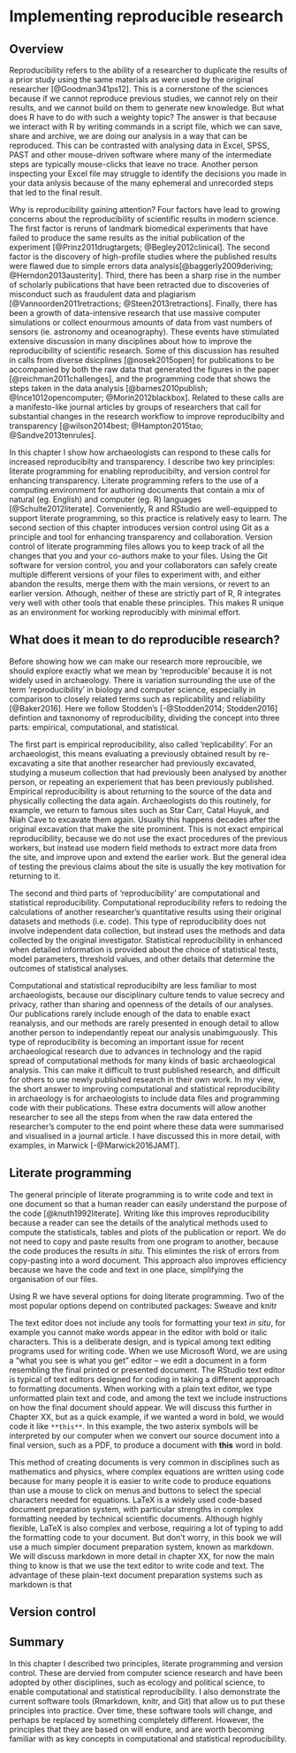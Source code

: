 # Implementing reproducible research
  
## Overview

Reproducibility refers to the ability of a researcher to duplicate the results of a prior study using the same materials as were used by the original researcher [@Goodman341ps12]. This is a cornerstone of the sciences because if we cannot reproduce previous studies, we cannot rely on their results, and we cannot build on them to generate new knowledge. But what does R have to do with such a weighty topic? The answer is that because we interact with R by writing commands in a script file, which we can save, share and archive, we are doing our analysis in a way that can be reproduced. This can be contrasted with analysing data in Excel, SPSS, PAST and other mouse-driven software where many of the intermediate steps are typically mouse-clicks that leave no trace. Another person inspecting your Excel file may struggle to identify the decisions you made in your data anlysis because of the many ephemeral and unrecorded steps that led to the final result.   

Why is reproducibility gaining attention? Four factors have lead to growing concerns about the reproducibility of scientific results in modern science. The first factor is reruns of landmark biomedical experiments that have failed to produce the same results as the initial publication of the experiment [@Prinz2011drugtargets; @Begley2012clinical]. The second factor is the discovery of high-profile studies where the published results were flawed due to simple errors data analysis[@baggerly2009deriving; @Herndon2013austerity]. Third, there has been a sharp rise in the number of scholarly publications that have been retracted due to discoveries of misconduct such as fraudulent data and plagiarism [@Vannoorden2011retractions; @Steen2013retractions]. Finally, there has been a growth of data-intensive research that use massive computer simulations or collect enourmous amounts of data from vast numbers of sensors (ie. astronomy and oceanography). These events have stimulated extensive discussion in many disciplines about how to improve the reproducibility of scientific research. Some of this discussion has resulted in calls from diverse dsicplines [@nosek2015open] for publications to be accompanied by both the raw data that generated the figures in the paper [@reichman2011challenges], and the programming code that shows the steps taken in the data analysis [@barnes2010publish; @Ince1012opencomputer; @Morin2012blackbox]. Related to these calls are a manifesto-like journal articles by groups of researchers that call for substantial changes in the research workflow to improve reproducibilty and transparency [@wilson2014best; @Hampton2015tao; @Sandve2013tenrules].

In this chapter I show how archaeologists can respond to these calls for increased reproducibilty and transparency. I describe two key principles: literate programming  for enabling reproducibilty, and version control for enhancing transparency. Literate programming refers to the use of a computing environment for authoring documents that contain a mix of natural (eg. English) and computer (eg. R) languages [@Schulte2012literate]. Conveniently, R and RStudio are well-equipped to support literate programming, so this practice is relatively easy to learn. The second section of this chapter introduces version control using Git as a principle and tool for enhancing transparency and collaboration. Version control of literate programming files allows you to keep track of all the changes that you and your co-authors make to your files. Using the Git software for version control, you and your collaborators can safely create multiple different versions of your files to experiment with, and either abandon the results, merge them with the main versions, or revert to an earlier version. Athough, neither of these are strictly part of R, R integrates very well with other tools that enable these principles. This makes R unique as an environment for working reproducibly with minimal effort. 

## What does it mean to do reproducible research?

Before showing how we can make our research more reproucible, we should explore exactly what we mean by 'reproducible' because it is not widely used in archaeology. There is variation surrounding the use of the term 'reproducibility' in biology and computer science, especially in comparison to closely related terms such as replicability and reliability [@Baker2016]. Here we follow Stodden's [-@Stodden2014; Stodden2016] defintion and taxnonomy of reproducibility, dividing the concept into three parts: empirical, computational, and statistical.

The first part is empirical reproducibility, also called 'replicability'. For an archaeologist, this means evaluating a previously obtained result by re-excavating a site that another researcher had previously excavated, studying a museum collection that had previously been analysed by another person, or repeating an experiement that has been previously published. Empirical reproducibility is about returning to the source of the data and physically collecting the data again. Archaeologists do this routinely, for example, we return to famous sites such as Star Carr, Catal Huyuk, and Niah Cave to excavate them again. Usually this happens decades after the original excavation that make the site prominent. This is not exact empirical reproducibility, because we do not use the exact procedures of the previous workers, but instead use modern field methods to extract more data from the site, and improve upon and extend the earlier work. But the general idea of testing the previous claims about the site is usually the key motivation for returning to it. 

The second and third parts of 'reproducibility' are computational and statistical reproducibility. Computational reproducibility refers to redoing the calculations of another researcher's quantitative results using their original datasets and methods (i.e. code). This type of reproducibility does not involve independent data collection, but instead uses the methods and data collected by the original investigator. Statistical reproducibility in enhanced when detailed information is provided about the choice of statistical tests, model parameters, threshold values, and other details that determine the outcomes of statistical analyses. 

Computational and statistical reproducibilty are less familiar to most archaeologists, because our disciplinary culture tends to value secrecy and privacy, rather than sharing and openness of the details of our analyses. Our publications rarely include enough of the data to enable exact reanalysis, and our methods are rarely presented in enough detail to allow another person to independantly repeat our analysis unabimguously. This type of reproducibility is becoming an important issue for recent archaeological research due to advances in technology and the rapid spread of computational methods for many kinds of basic archaeological analysis. This can make it difficult to trust published research, and difficult for others to use newly published research in their own work. In my view, the short answer to improving computational and statistical reproducibility in archaeology is for archaeologists to include data files and programming code with their publications. These extra documents will allow another researcher to see all the steps from when the raw data entered the researcher's computer to the end point where these data were summarised and visualised in a journal article. I have discussed this in more detail, with examples, in Marwick [-@Marwick2016JAMT].
 
## Literate programming

The general principle of literate programming is to write code and text in one document so that a human reader can easily understand the purpose of the code [@knuth1992literate]. Writing like this improves reproducibility because a reader can see the details of the analytical methods used to compute the statisticals, tables and plots of the publication or report. We do not need to copy and paste results from one program to another, because the code produces the results _in situ_. This elimintes the risk of errors from copy-pasting into a word document. This approach also improves efficiency because we have the code and text in one place, simplifying the organisation of our files.

Using R we have several options for doing literate programming. Two of the most popular options depend on contributed packages: Sweave and knitr

The text editor does not include any tools for formatting your text _in situ_, for example you cannot make words appear in the editor with bold or italic characters. This is a deliberate design, and is typical among text editing programs used for writing code. When we use Microsoft Word, we are using a "what you see is what you get" editor -- we edit a document in a form resembling the final printed or presented document. The RStudio text editor is typical of text editors designed for coding in taking a different approach to formatting documents. When working with a plain text editor, we type unformatted plain text and code, and among the text we include instructions on how the final document should appear. We will discuss this further in Chapter XX, but as a quick example, if we wanted a word in bold, we would code it like `**this**`. In this example, the two asterix symbols will be interpreted by our computer when we convert our source document into a final version, such as a PDF, to produce a document with **this** word in bold.     

This method of creating documents is very common in disciplines such as mathematics and physics, where complex equations are written using code because for many people it is easier to write code to produce equations than use a mouse to click on menus and buttons to select the special characters needed for equations. LaTeX is a widely used code-based document preparation system, with particular strengths in complex formatting needed by technical scientific documents. Although highly flexible, LaTeX is also complex and verbose, requiring a lot of typing to add the formatting code to your document. But don't worry, in this book we will use a much simpler document preparation system, known as markdown. We will discuss markdown in more detail in chapter XX, for now the main thing to know is that we use the text editor to write code and text. The advantage of these plain-text document preparation systems such as markdown is that     

## Version control


## Summary

In this chapter I described two principles, literate programming and version control. These are dervied from computer science research and have been adopted by other disciplines, such as ecology and political science, to enable computational and statistical reproducibility. I also demonstrate the current software tools (Rmarkdown, knitr, and Git) that allow us to put these principles into practice. Over time, these software tools will change, and perhaps be replaced by something completely different. However, the principles that they are based on will endure, and are worth becoming familiar with as key concepts in computational and statistical reproducibility. 


